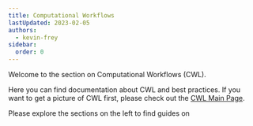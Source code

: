 ```yaml
---
title: Computational Workflows
lastUpdated: 2023-02-05
authors:
  - kevin-frey
sidebar:
  order: 0
---
```


Welcome to the section on Computational Workflows (CWL).

Here you can find documentation about CWL and best practices. If you want to get a picture of CWL first, please check out the [CWL Main Page](https://www.commonwl.org/).

Please explore the sections on the left to find guides on

<CardGrid>
  <LinkCard
    title="Introduction"
    href="/nfdi4plants.knowledgebase/cwl/cwl-introduction"
    description="General information about the common workflow language!"
  />
  <LinkCard
    title="Metadata"
    href="/nfdi4plants.knowledgebase/cwl/cwl-metadata"
    description="Metadata in your .cwl files."
  />
  <LinkCard
    title="Setup"
    href="/nfdi4plants.knowledgebase/cwl/cwl-runner-installation"
    description="Setup the cwl runner on your machine."
  />
  <LinkCard
    title="Examples"
    href="/nfdi4plants.knowledgebase/cwl/cwl-examples"
    description="Find some example files!"
  />
  <LinkCard
    title="Step by Step"
    href="/nfdi4plants.knowledgebase/cwl/step-by-step"
    description="Join us for a step by step example of how to wrap a python script."
  />
</CardGrid>